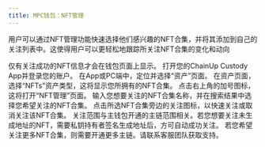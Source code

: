 ---
title: MPC钱包：NFT管理
---

  用户可以通过NFT管理功能快速选择他们感兴趣的NFT合集，并将其添加到自己的关注列表中。这使得用户可以更轻松地跟踪所关注NFT合集的变化和动向

<Tip> 
仅有关注成功的NFT信息才会在钱包页面上显示。
</Tip>

<Steps>
<Step title="打开ChainUp Custody App 或 PC端*">
    打开您的ChainUp Custody App并登录您的账户。
</Step>
<Step title="选择NFTs资产类型">
在App或PC端中，定位并选择“资产”页面。
在资产页面，选择“NFTs”资产类型，这将显示您所拥有的NFT合集。
</Step>
<Step title="进入NFT管理页面">
    点击右上角的加号图标，这将打开“NFT管理”页面。
    输入您想要关注的NFT合集名称，并在搜索结果中选择您希望关注的NFT合集。
</Step>
<Step title="快捷关注或取消关注合集">
    点击所选NFT合集旁边的关注图标，以快速关注或取消关注该NFT合集。
    <Tip> 
关注范围与主钱包开通的主链范围相关。若您想要关注未生成地址的NFT，需要私钥持有者签名生成地址后，方可自动成功关注。
若您希望关注更多NFT合集，则需要开通更多主链。请联系客服团队获取支持。
</Tip>
</Step>
</Steps>
